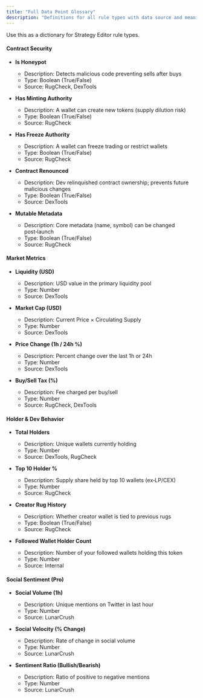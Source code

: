 ```yaml
---
title: "Full Data Point Glossary"
description: "Definitions for all rule types with data source and meaning."
---
```


Use this as a dictionary for Strategy Editor rule types.

#### Contract Security

* **Is Honeypot**
  * Description: Detects malicious code preventing sells after buys
  * Type: Boolean (True/False)
  * Source: RugCheck, DexTools

* **Has Minting Authority**
  * Description: A wallet can create new tokens (supply dilution risk)
  * Type: Boolean (True/False)
  * Source: RugCheck

* **Has Freeze Authority**
  * Description: A wallet can freeze trading or restrict wallets
  * Type: Boolean (True/False)
  * Source: RugCheck

* **Contract Renounced**
  * Description: Dev relinquished contract ownership; prevents future malicious changes
  * Type: Boolean (True/False)
  * Source: DexTools

* **Mutable Metadata**
  * Description: Core metadata (name, symbol) can be changed post‑launch
  * Type: Boolean (True/False)
  * Source: RugCheck

#### Market Metrics

* **Liquidity (USD)**
  * Description: USD value in the primary liquidity pool
  * Type: Number
  * Source: DexTools

* **Market Cap (USD)**
  * Description: Current Price × Circulating Supply
  * Type: Number
  * Source: DexTools

* **Price Change (1h / 24h %)**
  * Description: Percent change over the last 1h or 24h
  * Type: Number
  * Source: DexTools

* **Buy/Sell Tax (%)**
  * Description: Fee charged per buy/sell
  * Type: Number
  * Source: RugCheck, DexTools

#### Holder & Dev Behavior

* **Total Holders**
  * Description: Unique wallets currently holding
  * Type: Number
  * Source: DexTools, RugCheck

* **Top 10 Holder %**
  * Description: Supply share held by top 10 wallets (ex‑LP/CEX)
  * Type: Number
  * Source: RugCheck

* **Creator Rug History**
  * Description: Whether creator wallet is tied to previous rugs
  * Type: Boolean (True/False)
  * Source: RugCheck

* **Followed Wallet Holder Count**
  * Description: Number of your followed wallets holding this token
  * Type: Number
  * Source: Internal

#### Social Sentiment (Pro)

* **Social Volume (1h)**
  * Description: Unique mentions on Twitter in last hour
  * Type: Number
  * Source: LunarCrush

* **Social Velocity (% Change)**
  * Description: Rate of change in social volume
  * Type: Number
  * Source: LunarCrush

* **Sentiment Ratio (Bullish/Bearish)**
  * Description: Ratio of positive to negative mentions
  * Type: Number
  * Source: LunarCrush



